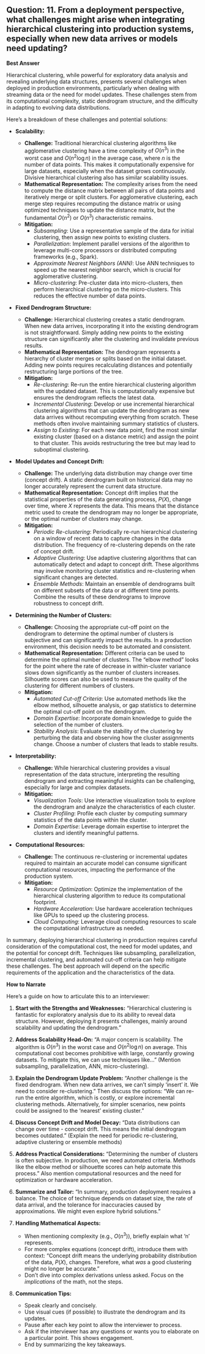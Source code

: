 ## Question: 11. From a deployment perspective, what challenges might arise when integrating hierarchical clustering into production systems, especially when new data arrives or models need updating?

**Best Answer**

Hierarchical clustering, while powerful for exploratory data analysis and revealing underlying data structures, presents several challenges when deployed in production environments, particularly when dealing with streaming data or the need for model updates. These challenges stem from its computational complexity, static dendrogram structure, and the difficulty in adapting to evolving data distributions.

Here’s a breakdown of these challenges and potential solutions:

*   **Scalability:**

    *   **Challenge:** Traditional hierarchical clustering algorithms like agglomerative clustering have a time complexity of $O(n^3)$ in the worst case and $O(n^2 \log n)$ in the average case, where $n$ is the number of data points. This makes it computationally expensive for large datasets, especially when the dataset grows continuously. Divisive hierarchical clustering also has similar scalability issues.
    *   **Mathematical Representation:** The complexity arises from the need to compute the distance matrix between all pairs of data points and iteratively merge or split clusters. For agglomerative clustering, each merge step requires recomputing the distance matrix or using optimized techniques to update the distance matrix, but the fundamental $O(n^2)$ or $O(n^3)$ characteristic remains.
    *   **Mitigation:**
        *   *Subsampling*: Use a representative sample of the data for initial clustering, then assign new points to existing clusters.
        *   *Parallelization*: Implement parallel versions of the algorithm to leverage multi-core processors or distributed computing frameworks (e.g., Spark).
        *   *Approximate Nearest Neighbors (ANN)*: Use ANN techniques to speed up the nearest neighbor search, which is crucial for agglomerative clustering.
        *   *Micro-clustering*: Pre-cluster data into micro-clusters, then perform hierarchical clustering on the micro-clusters. This reduces the effective number of data points.

*   **Fixed Dendrogram Structure:**

    *   **Challenge:** Hierarchical clustering creates a static dendrogram. When new data arrives, incorporating it into the existing dendrogram is not straightforward. Simply adding new points to the existing structure can significantly alter the clustering and invalidate previous results.
    *   **Mathematical Representation:** The dendrogram represents a hierarchy of cluster merges or splits based on the initial dataset. Adding new points requires recalculating distances and potentially restructuring large portions of the tree.
    *   **Mitigation:**
        *   *Re-clustering*: Re-run the entire hierarchical clustering algorithm with the updated dataset. This is computationally expensive but ensures the dendrogram reflects the latest data.
        *   *Incremental Clustering*: Develop or use incremental hierarchical clustering algorithms that can update the dendrogram as new data arrives without recomputing everything from scratch.  These methods often involve maintaining summary statistics of clusters.
        *   *Assign to Existing*: For each new data point, find the most similar existing cluster (based on a distance metric) and assign the point to that cluster.  This avoids restructuring the tree but may lead to suboptimal clustering.

*   **Model Updates and Concept Drift:**

    *   **Challenge:**  The underlying data distribution may change over time (concept drift). A static dendrogram built on historical data may no longer accurately represent the current data structure.
    *   **Mathematical Representation:** Concept drift implies that the statistical properties of the data generating process, $P(X)$, change over time, where $X$ represents the data.  This means that the distance metric used to create the dendrogram may no longer be appropriate, or the optimal number of clusters may change.
    *   **Mitigation:**
        *   *Periodic Re-clustering*: Periodically re-run hierarchical clustering on a window of recent data to capture changes in the data distribution.  The frequency of re-clustering depends on the rate of concept drift.
        *   *Adaptive Clustering*: Use adaptive clustering algorithms that can automatically detect and adapt to concept drift. These algorithms may involve monitoring cluster statistics and re-clustering when significant changes are detected.
        *   *Ensemble Methods*: Maintain an ensemble of dendrograms built on different subsets of the data or at different time points. Combine the results of these dendrograms to improve robustness to concept drift.

*   **Determining the Number of Clusters:**

    *   **Challenge:** Choosing the appropriate cut-off point on the dendrogram to determine the optimal number of clusters is subjective and can significantly impact the results.  In a production environment, this decision needs to be automated and consistent.
    *   **Mathematical Representation:** Different criteria can be used to determine the optimal number of clusters. The "elbow method" looks for the point where the rate of decrease in within-cluster variance slows down significantly as the number of clusters increases.  Silhouette scores can also be used to measure the quality of the clustering for different numbers of clusters.
    *   **Mitigation:**
        *   *Automated Cut-off Criteria*: Use automated methods like the elbow method, silhouette analysis, or gap statistics to determine the optimal cut-off point on the dendrogram.
        *   *Domain Expertise*: Incorporate domain knowledge to guide the selection of the number of clusters.
        *   *Stability Analysis*: Evaluate the stability of the clustering by perturbing the data and observing how the cluster assignments change. Choose a number of clusters that leads to stable results.

*   **Interpretability:**

    *   **Challenge:** While hierarchical clustering provides a visual representation of the data structure, interpreting the resulting dendrogram and extracting meaningful insights can be challenging, especially for large and complex datasets.
    *   **Mitigation:**
        *   *Visualization Tools*: Use interactive visualization tools to explore the dendrogram and analyze the characteristics of each cluster.
        *   *Cluster Profiling*:  Profile each cluster by computing summary statistics of the data points within the cluster.
        *   *Domain Expertise*: Leverage domain expertise to interpret the clusters and identify meaningful patterns.

*   **Computational Resources:**

    *   **Challenge:** The continuous re-clustering or incremental updates required to maintain an accurate model can consume significant computational resources, impacting the performance of the production system.
    *   **Mitigation:**
        *   *Resource Optimization*: Optimize the implementation of the hierarchical clustering algorithm to reduce its computational footprint.
        *   *Hardware Acceleration*: Use hardware acceleration techniques like GPUs to speed up the clustering process.
        *   *Cloud Computing*: Leverage cloud computing resources to scale the computational infrastructure as needed.

In summary, deploying hierarchical clustering in production requires careful consideration of the computational cost, the need for model updates, and the potential for concept drift. Techniques like subsampling, parallelization, incremental clustering, and automated cut-off criteria can help mitigate these challenges. The best approach will depend on the specific requirements of the application and the characteristics of the data.

**How to Narrate**

Here's a guide on how to articulate this to an interviewer:

1.  **Start with the Strengths and Weaknesses:** "Hierarchical clustering is fantastic for exploratory analysis due to its ability to reveal data structure. However, deploying it presents challenges, mainly around scalability and updating the dendrogram."

2.  **Address Scalability Head-On:** "A major concern is scalability.  The algorithm is $O(n^3)$ in the worst case and $O(n^2 \log n)$ on average.  This computational cost becomes prohibitive with large, constantly growing datasets. To mitigate this, we can use techniques like..." (Mention subsampling, parallelization, ANN, micro-clustering).

3.  **Explain the Dendrogram Update Problem:** "Another challenge is the fixed dendrogram. When new data arrives, we can't simply 'insert' it. We need to consider re-clustering."  Then discuss the options: "We can re-run the entire algorithm, which is costly, or explore incremental clustering methods.  Alternatively, for simpler scenarios, new points could be assigned to the 'nearest' existing cluster."

4.  **Discuss Concept Drift and Model Decay:** "Data distributions can change over time - concept drift. This means the initial dendrogram becomes outdated." (Explain the need for periodic re-clustering, adaptive clustering or ensemble methods)

5.  **Address Practical Considerations:** "Determining the number of clusters is often subjective. In production, we need automated criteria.  Methods like the elbow method or silhouette scores can help automate this process."  Also mention computational resources and the need for optimization or hardware acceleration.

6.  **Summarize and Tailor:** "In summary, production deployment requires a balance. The choice of technique depends on dataset size, the rate of data arrival, and the tolerance for inaccuracies caused by approximations. We might even explore hybrid solutions."

7.  **Handling Mathematical Aspects:**
    *   When mentioning complexity (e.g., $O(n^3)$), briefly explain what 'n' represents.
    *   For more complex equations (concept drift), introduce them with context: "Concept drift means the underlying probability distribution of the data, $P(X)$, changes.  Therefore, what *was* a good clustering might no longer be accurate."
    *   Don't dive into complex derivations unless asked. Focus on the *implications* of the math, not the steps.

8.  **Communication Tips:**
    *   Speak clearly and concisely.
    *   Use visual cues (if possible) to illustrate the dendrogram and its updates.
    *   Pause after each key point to allow the interviewer to process.
    *   Ask if the interviewer has any questions or wants you to elaborate on a particular point. This shows engagement.
    *   End by summarizing the key takeaways.
